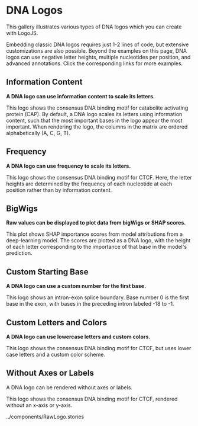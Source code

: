 

<Meta title="Gallery/DNA Logos" />

# DNA Logos

This gallery illustrates various types of DNA logos which you can create with LogoJS.

Embedding classic DNA logos requires just 1-2 lines of code, but extensive customizations are also possible. Beyond the examples on this page, DNA logos can use negative letter heights, multiple nucleotides per position, and advanced annotations. Click the corresponding links for more examples.

## Information Content

**A DNA logo can use information content to scale its letters.**

This logo shows the consensus DNA binding motif for catabolite activating protein (CAP). By default, a DNA logo scales its letters using information content, such that the most important bases in the logo appear the most important. When rendering the logo, the columns in the matrix are ordered alphabetically (A, C, G, T).

<Canvas of={DNALogos.CAPMotifIC} />

## Frequency

**A DNA logo can use frequency to scale its letters.**

This logo shows the consensus DNA binding motif for CTCF. Here, the letter heights are determined by the frequency of each nucleotide at each position rather than by information content.

<Canvas of={DNALogos.CTCFMotifFrequency} />

## BigWigs

**Raw values can be displayed to plot data from bigWigs or SHAP scores.**

This plot shows SHAP importance scores from model attributions from a deep-learning model. The scores are plotted as a DNA logo, with the height of each letter corresponding to the importance of that base in the model's prediction.

<Canvas of={DNALogos.Bigwig} />

## Custom Starting Base

**A DNA logo can use a custom number for the first base.**

This logo shows an intron-exon splice boundary. Base number 0 is the first base in the exon, with bases in the preceding intron labeled -18 to -1.

<Canvas of={DNALogos.CustomStartingBase} />

## Custom Letters and Colors

**A DNA logo can use lowercase letters and custom colors.**

This logo shows the consensus DNA binding motif for CTCF, but uses lower case letters and a custom color scheme.

<Canvas of={DNALogos.CustomGlyphs} />

## Without Axes or Labels

A DNA logo can be rendered without axes or labels.

This logo shows the consensus DNA binding motif for CTCF, rendered without an x-axis or y-axis.

<Canvas of={RawLogo.CTCF} />
../components/RawLogo.stories
